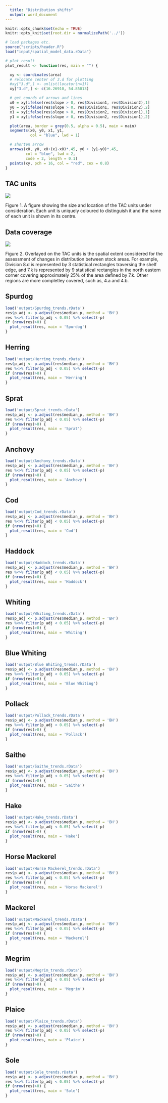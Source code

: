 ```yaml
---
  title: "Distribution shifts"
  output: word_document
---
```


```r
knitr::opts_chunk$set(echo = TRUE)
knitr::opts_knit$set(root.dir = normalizePath('../'))
```

```r
# load packages etc.
source("scripts/header.R")
load("input/spatial_model_data.rData")
```

```r
# plot result
plot_result <- function(res, main = "") {

  xy <- coordinates(area)
  # relocate center of 3.d for plotting
  #xy["3.d",] <- unlist(locator(n=1))
  xy["3.d",] <- c(16.26910, 54.85013)

  # get coords of arrows and lines
  x0 = xy[ifelse(res$slope > 0, res$Division1, res$Division2),1]
  y0 = xy[ifelse(res$slope > 0, res$Division1, res$Division2),2]
  x1 = xy[ifelse(res$slope > 0, res$Division2, res$Division1),1]
  y1 = xy[ifelse(res$slope > 0, res$Division2, res$Division1),2]

  plot(area, border = grey(0.5, alpha = 0.5), main = main)
  segments(x0, y0, x1, y1,
           col = "blue", lwd = 1)

  # shorten arrow
  arrows(x0, y0, x0+(x1-x0)*.45, y0 + (y1-y0)*.45,
         col = "blue", lwd = 2,
         code = 2, length = 0.1)
  points(xy, pch = 16, col = "red", cex = 0.8)
}
```

## TAC units

![](../figures/TAC_units_cropped.png)

Figure 1. A figure showing the size and location of the TAC units under consideration.  Each unit is uniquely coloured to distinguish it and the name of each unit is shown in its centre.

## Data coverage

![](../figures/spatial_smoother_structure.png)

Figure 2. Overlayed on the TAC units is the spatial extent considered for the assessment of changes in distribution between stock areas.  For example, Division 8.d is represented by 3 statistical rectangles traversing the shelf edge, and 7.k is represented by 9 statistical rectangles in the north eastern corner covering approximately 25\% of the area defined by 7.k. Other regions are more completley covered, such as, 4.a and 4.b.



## Spurdog

```r
load('output/Spurdog_trends.rData')
res$p_adj <- p.adjust(res$median_p, method = 'BH')
res %<>% filter(p_adj < 0.05) %>% select(-p)
if (nrow(res)>0) {
  plot_result(res, main = 'Spurdog')
}
```

## Herring

```r
load('output/Herring_trends.rData')
res$p_adj <- p.adjust(res$median_p, method = 'BH')
res %<>% filter(p_adj < 0.05) %>% select(-p)
if (nrow(res)>0) {
  plot_result(res, main = 'Herring')
}
```

## Sprat

```r
load('output/Sprat_trends.rData')
res$p_adj <- p.adjust(res$median_p, method = 'BH')
res %<>% filter(p_adj < 0.05) %>% select(-p)
if (nrow(res)>0) {
  plot_result(res, main = 'Sprat')
}
```

## Anchovy

```r
load('output/Anchovy_trends.rData')
res$p_adj <- p.adjust(res$median_p, method = 'BH')
res %<>% filter(p_adj < 0.05) %>% select(-p)
if (nrow(res)>0) {
  plot_result(res, main = 'Anchovy')
}
```

## Cod

```r
load('output/Cod_trends.rData')
res$p_adj <- p.adjust(res$median_p, method = 'BH')
res %<>% filter(p_adj < 0.05) %>% select(-p)
if (nrow(res)>0) {
  plot_result(res, main = 'Cod')
}
```

## Haddock

```r
load('output/Haddock_trends.rData')
res$p_adj <- p.adjust(res$median_p, method = 'BH')
res %<>% filter(p_adj < 0.05) %>% select(-p)
if (nrow(res)>0) {
  plot_result(res, main = 'Haddock')
}
```

## Whiting

```r
load('output/Whiting_trends.rData')
res$p_adj <- p.adjust(res$median_p, method = 'BH')
res %<>% filter(p_adj < 0.05) %>% select(-p)
if (nrow(res)>0) {
  plot_result(res, main = 'Whiting')
}
```

## Blue Whiting

```r
load('output/Blue Whiting_trends.rData')
res$p_adj <- p.adjust(res$median_p, method = 'BH')
res %<>% filter(p_adj < 0.05) %>% select(-p)
if (nrow(res)>0) {
  plot_result(res, main = 'Blue Whiting')
}
```

## Pollack

```r
load('output/Pollack_trends.rData')
res$p_adj <- p.adjust(res$median_p, method = 'BH')
res %<>% filter(p_adj < 0.05) %>% select(-p)
if (nrow(res)>0) {
  plot_result(res, main = 'Pollack')
}
```

## Saithe

```r
load('output/Saithe_trends.rData')
res$p_adj <- p.adjust(res$median_p, method = 'BH')
res %<>% filter(p_adj < 0.05) %>% select(-p)
if (nrow(res)>0) {
  plot_result(res, main = 'Saithe')
}
```

## Hake

```r
load('output/Hake_trends.rData')
res$p_adj <- p.adjust(res$median_p, method = 'BH')
res %<>% filter(p_adj < 0.05) %>% select(-p)
if (nrow(res)>0) {
  plot_result(res, main = 'Hake')
}
```

## Horse Mackerel

```r
load('output/Horse Mackerel_trends.rData')
res$p_adj <- p.adjust(res$median_p, method = 'BH')
res %<>% filter(p_adj < 0.05) %>% select(-p)
if (nrow(res)>0) {
  plot_result(res, main = 'Horse Mackerel')
}
```

## Mackerel

```r
load('output/Mackerel_trends.rData')
res$p_adj <- p.adjust(res$median_p, method = 'BH')
res %<>% filter(p_adj < 0.05) %>% select(-p)
if (nrow(res)>0) {
  plot_result(res, main = 'Mackerel')
}
```

## Megrim

```r
load('output/Megrim_trends.rData')
res$p_adj <- p.adjust(res$median_p, method = 'BH')
res %<>% filter(p_adj < 0.05) %>% select(-p)
if (nrow(res)>0) {
  plot_result(res, main = 'Megrim')
}
```

## Plaice

```r
load('output/Plaice_trends.rData')
res$p_adj <- p.adjust(res$median_p, method = 'BH')
res %<>% filter(p_adj < 0.05) %>% select(-p)
if (nrow(res)>0) {
  plot_result(res, main = 'Plaice')
}
```

## Sole

```r
load('output/Sole_trends.rData')
res$p_adj <- p.adjust(res$median_p, method = 'BH')
res %<>% filter(p_adj < 0.05) %>% select(-p)
if (nrow(res)>0) {
  plot_result(res, main = 'Sole')
}
```

